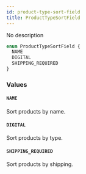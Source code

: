 ```yaml
---
id: product-type-sort-field
title: ProductTypeSortField
---
```


No description

```graphql
enum ProductTypeSortField {
  NAME
  DIGITAL
  SHIPPING_REQUIRED
}
```

### Values

#### `NAME`

Sort products by name.

#### `DIGITAL`

Sort products by type.

#### `SHIPPING_REQUIRED`

Sort products by shipping.

